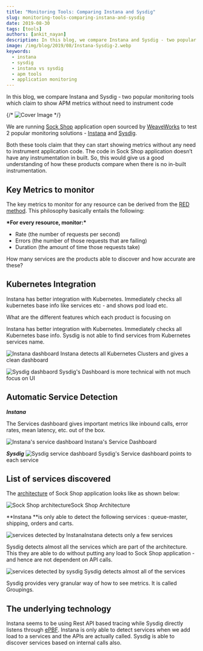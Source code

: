 ```yaml
---
title: "Monitoring Tools: Comparing Instana and Sysdig"
slug: monitoring-tools-comparing-instana-and-sysdig
date: 2019-08-30
tags: [tools]
authors: [ankit_nayan]
description: In this blog, we compare Instana and Sysdig - two popular monitoring tools which claim to show APM metrics without need to instrument code.
image: /img/blog/2019/08/Instana-Sysdig-2.webp
keywords:
  - instana
  - sysdig
  - instana vs sysdig
  - apm tools
  - application monitoring
---
```


In this blog, we compare Instana and Sysdig - two popular monitoring tools which claim to show APM metrics without need to instrument code

{/* ![Cover Image](/img/blog/2019/08/Instana-Sysdig-2.webp) */}

We are running [Sock Shop](https://github.com/microservices-demo/microservices-demo/) application open sourced by [WeaveWorks](https://www.weave.works/) to test 2 popular monitoring solutions - [Instana](https://www.instana.com/) and [Sysdig](https://sysdig.com/).

Both these tools claim that they can start showing metrics without any need to instrument application code. The code in Sock Shop application doesn’t have any instrumentation in built. So, this would give us a good understanding of how these products compare when there is no in-built instrumentation.

## Key Metrics to monitor

The key metrics to monitor for any resource can be derived from the [RED method](https://grafana.com/blog/2018/08/02/the-red-method-how-to-instrument-your-services/). This philosophy basically entails the following:

**\***For every resource, monitor:**\***

- Rate (the number of requests per second)
- Errors (the number of those requests that are failing)
- Duration (the amount of time those requests take)

How many services are the products able to discover and how accurate are these?

## Kubernetes Integration

Instana has better integration with Kubernetes. Immediately checks all kubernetes base info like services etc - and shows pod load etc.

What are the different features which each product is focusing on

Instana has better integration with Kubernetes. Immediately checks all Kubernetes base info. Sysdig is not able to find services from Kubernetes services name.

![Instana dashboard](/img/blog/2019/08/Kubernetes-Dashboard-Instana-1.webp)
Instana detects all Kubernetes Clusters and gives a clean dashboard

![Sysdig dashbaord](/img/blog/2019/08/Cluster_Dashboard-Sysdig-2.webp)
Sysdig's Dashboard is more technical with not much focus on UI

## Automatic Service Detection

**_Instana_**

The Services dashboard gives important metrics like inbound calls, error rates, mean latency, etc. out of the box.

![Instana's service dashboard](/img/blog/2019/08/Instana-Service-Dashboard-3.webp)
Instana's Service Dashboard

**_Sysdig_**
![Sysdig service dashboard](/img/blog/2019/08/Sysdig-Dashboard-5.webp)
Sysdig's Service dashboard points to each service

## List of services discovered

The [architecture](https://github.com/microservices-demo/microservices-demo/blob/master/internal-docs/design.md) of Sock Shop application looks like as shown below:

![Sock Shop architecture](/img/blog/2019/08/SOck-Shop-Arch-6.webp)Sock Shop Architecture

**Instana **is only able to detect the following services : queue-master, shipping, orders and carts.

![services detected by Instana](/img/blog/2019/08/Instana-services-7.webp)Instana detects only a few services

Sysdig detects almost all the services which are part of the architecture. This they are able to do without putting any load to Sock Shop application - and hence are not dependent on API calls.

![services detected by sysdig](/img/blog/2019/08/Sysdig-services-8.webp)
Sysdig detects almost all of the services

Sysdig provides very granular way of how to see metrics. It is called Groupings.

## The underlying technology

Instana seems to be using Rest API based tracing while Sysdig directly listens through [ePBF](http://www.brendangregg.com/blog/2019-01-01/learn-ebpf-tracing.html). Instana is only able to detect services when we add load to a services and the APIs are actually called. Sysdig is able to discover services based on internal calls also.